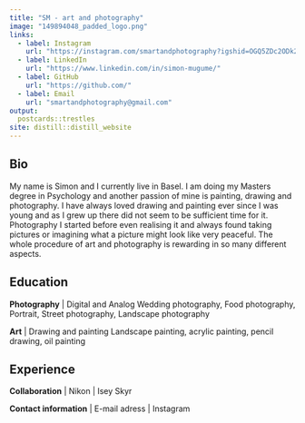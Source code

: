 ---
title: "SM - art and photography"
image: "149894048_padded_logo.png"
links:
  - label: Instagram
    url: "https://instagram.com/smartandphotography?igshid=OGQ5ZDc2ODk2ZA=="
  - label: LinkedIn
    url: "https://www.linkedin.com/in/simon-mugume/"
  - label: GitHub
    url: "https://github.com/"
  - label: Email
    url: "smartandphotography@gmail.com"
output:
  postcards::trestles
site: distill::distill_website
---
 
## Bio

My name is Simon and I currently live in Basel. I am doing my Masters degree in Psychology and another passion of mine is painting, drawing and photography. 
I have always loved drawing and painting ever since I was young and as I grew up there did not seem to be sufficient time for it. 
Photography I started before even realising it and always found taking pictures or imagining what a picture might look like very peaceful. 
The whole procedure of art and photography is rewarding in so many different aspects.

## Education

**Photography** | Digital and Analog
Wedding photography, Food photography, Portrait, Street photography, Landscape photography

**Art** | Drawing and painting
Landscape painting, acrylic painting, pencil drawing, oil painting

## Experience

**Collaboration** | Nikon | Isey Skyr

**Contact information** | E-mail adress | Instagram
